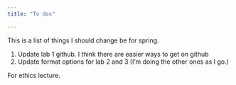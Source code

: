 ```yaml
---
title: "To dos"

---
```


This is a list of things I should change be for spring. 

1. Update lab 1 github. I think there are easier ways to get on github 
2. Update format options for lab 2 and 3 (I'm doing the other ones as I go.)


For ethics lecture. 
<!-- Add a bit about hiring bias based on the open intro data -->
<!-- facial recognition bias -->
